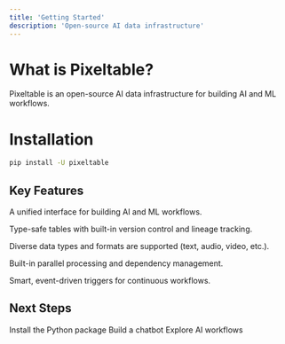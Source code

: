 ```yaml
---
title: 'Getting Started'
description: 'Open-source AI data infrastructure'
---
```


# What is Pixeltable?

Pixeltable is an open-source AI data infrastructure for building AI and ML workflows.

# Installation

```bash
pip install -U pixeltable
```

## Key Features

A unified interface for building AI and ML workflows.

<CardGroup cols={2}>
  <Card 
    title="Persistent Versioned Storage" 
    icon="database"
    href="/docs/fundamentals/tables-and-operations">
    Type-safe tables with built-in version control and lineage tracking.
  </Card>
  
  <Card 
    title="Multimodal Processing" 
    icon="film"
    href="/docs/fundamentals/processing">
    Diverse data types and formats are supported (text, audio, video, etc.).
  </Card>

  <Card 
    title="Automated Graph Orchestration" 
    icon="diagram-project"
    href="/docs/fundamentals/orchestration">
    Built-in parallel processing and dependency management.
  </Card>

  <Card 
    title="Incremental Updates" 
    icon="rotate"
    href="/docs/fundamentals/updates">
    Smart, event-driven triggers for continuous workflows.
  </Card>
</CardGroup>

## Next Steps

<CardGroup cols={3}>
  <Card title="Installation" icon="download" href="/docs/overview/installation">
    Install the Python package
  </Card>
  
  <Card title="Quick Start" icon="play" href="/docs/overview/quick-start">
    Build a chatbot
  </Card>
  
  <Card title="Examples" icon="lightbulb">
    Explore AI workflows
  </Card>
</CardGroup>